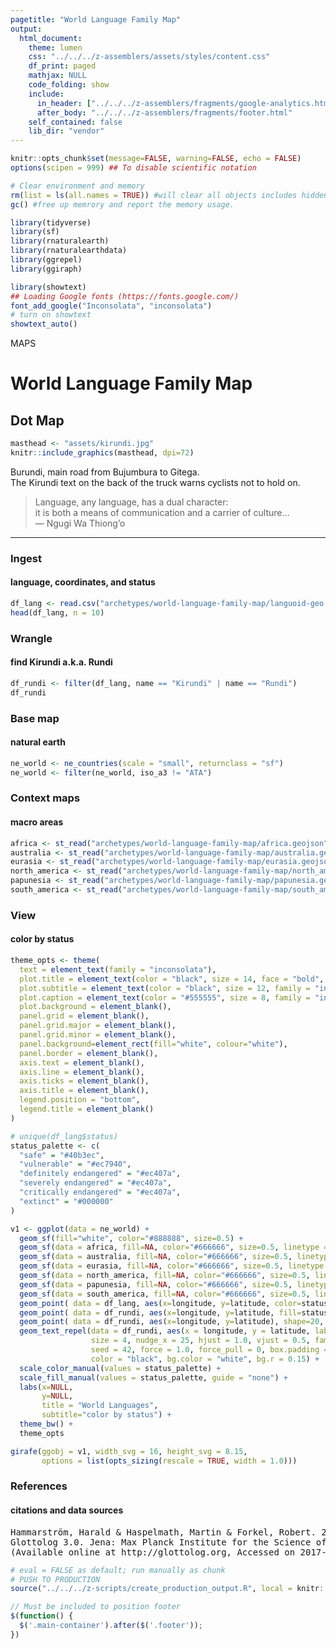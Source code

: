 ```yaml
---
pagetitle: "World Language Family Map"
output:
  html_document:
    theme: lumen
    css: "../../../z-assemblers/assets/styles/content.css"
    df_print: paged
    mathjax: NULL
    code_folding: show
    include:
      in_header: ["../../../z-assemblers/fragments/google-analytics.html", "../../../z-assemblers/fragments/header.html"]
      after_body: "../../../z-assemblers/fragments/footer.html"
    self_contained: false
    lib_dir: "vendor"
---
```


```r


knitr::opts_chunk$set(message=FALSE, warning=FALSE, echo = FALSE)
options(scipen = 999) ## To disable scientific notation

# Clear environment and memory
rm(list = ls(all.names = TRUE)) #will clear all objects includes hidden objects.
gc() #free up memrory and report the memory usage.

library(tidyverse)
library(sf)
library(rnaturalearth)
library(rnaturalearthdata)
library(ggrepel) 
library(ggiraph)

library(showtext)
## Loading Google fonts (https://fonts.google.com/)
font_add_google("Inconsolata", "inconsolata")
# turn on showtext
showtext_auto()

```

<div class="activity">
MAPS  
</div>

# World Language Family Map
## Dot Map


```r

masthead <- "assets/kirundi.jpg"
knitr::include_graphics(masthead, dpi=72)

```

<div class="figure-text">Burundi, main road from Bujumbura to Gitega.</br>The Kirundi text on the back of the truck warns cyclists not to hold on.</div>

> Language, any language, has a dual character:\
  it is both a means of communication and a carrier of culture...\
--- Ngugi Wa Thiong'o\

***


### Ingest
#### language, coordinates, and status


```r

df_lang <- read.csv("archetypes/world-language-family-map/languoid-geo.csv", header = TRUE, stringsAsFactors = FALSE, fileEncoding = "utf-8")
head(df_lang, n = 10)

```


### Wrangle
#### find Kirundi a.k.a. Rundi


```r

df_rundi <- filter(df_lang, name == "Kirundi" | name == "Rundi")
df_rundi

```




### Base map
#### natural earth


```r

ne_world <- ne_countries(scale = "small", returnclass = "sf")
ne_world <- filter(ne_world, iso_a3 != "ATA")

```


### Context maps
#### macro areas


```r

africa <- st_read("archetypes/world-language-family-map/africa.geojson")
australia <- st_read("archetypes/world-language-family-map/australia.geojson")
eurasia <- st_read("archetypes/world-language-family-map/eurasia.geojson")
north_america <- st_read("archetypes/world-language-family-map/north_america.geojson")
papunesia <- st_read("archetypes/world-language-family-map/papunesia.geojson")
south_america <- st_read("archetypes/world-language-family-map/south_america.geojson")

```


### View
#### color by status


```r

theme_opts <- theme(
  text = element_text(family = "inconsolata"), 
  plot.title = element_text(color = "black", size = 14, face = "bold", family = "inconsolata"),
  plot.subtitle = element_text(color = "black", size = 12, family = "inconsolata"),
  plot.caption = element_text(color = "#555555", size = 8, family = "inconsolata"),
  plot.background = element_blank(),
  panel.grid = element_blank(),
  panel.grid.major = element_blank(),
  panel.grid.minor = element_blank(),
  panel.background=element_rect(fill="white", colour="white"),
  panel.border = element_blank(),
  axis.text = element_blank(),
  axis.line = element_blank(),
  axis.ticks = element_blank(),
  axis.title = element_blank(),
  legend.position = "bottom",
  legend.title = element_blank()
)

# unique(df_lang$status)
status_palette <- c(
  "safe" = "#40b3ec",
  "vulnerable" = "#ec7940",
  "definitely endangered" = "#ec407a",
  "severely endangered" = "#ec407a",
  "critically endangered" = "#ec407a",
  "extinct" = "#000000"
)

v1 <- ggplot(data = ne_world) +
  geom_sf(fill="white", color="#888888", size=0.5) +
  geom_sf(data = africa, fill=NA, color="#666666", size=0.5, linetype = "dotdash") +
  geom_sf(data = australia, fill=NA, color="#666666", size=0.5, linetype = "dotdash") +
  geom_sf(data = eurasia, fill=NA, color="#666666", size=0.5, linetype = "dotdash") +
  geom_sf(data = north_america, fill=NA, color="#666666", size=0.5, linetype = "dotdash") +
  geom_sf(data = papunesia, fill=NA, color="#666666", size=0.5, linetype = "dotdash") +
  geom_sf(data = south_america, fill=NA, color="#666666", size=0.5, linetype = "dotdash") +
  geom_point( data = df_lang, aes(x=longitude, y=latitude, color=status), shape=21, size=1.5, fill = "white", alpha = 0.7) +
  geom_point( data = df_rundi, aes(x=longitude, y=latitude, fill=status), shape=21, size=8, color = "white", alpha = 0.7) +
  geom_point( data = df_rundi, aes(x=longitude, y=latitude), shape=20, size=5, color = "black", alpha = 1.0) +
  geom_text_repel(data = df_rundi, aes(x = longitude, y = latitude, label = name), 
                  size = 4, nudge_x = 25, hjust = 1.0, vjust = 0.5, family = "inconsolata", fontface = "bold",
                  seed = 42, force = 1.0, force_pull = 0, box.padding = 0.75, min.segment.length = 0, direction = "x", 
                  color = "black", bg.color = "white", bg.r = 0.15) +
  scale_color_manual(values = status_palette) +
  scale_fill_manual(values = status_palette, guide = "none") +
  labs(x=NULL,
       y=NULL,
       title = "World Languages", 
       subtitle="color by status") +
  theme_bw() +
  theme_opts

girafe(ggobj = v1, width_svg = 16, height_svg = 8.15,
       options = list(opts_sizing(rescale = TRUE, width = 1.0)))

```


### References
#### citations and data sources


<pre>
Hammarström, Harald & Haspelmath, Martin & Forkel, Robert. 2017.
Glottolog 3.0. Jena: Max Planck Institute for the Science of Human History.
(Available online at http://glottolog.org, Accessed on 2017-03-23.)
</pre>


```r

# eval = FALSE as default; run manually as chunk
# PUSH TO PRODUCTION
source("../../../z-scripts/create_production_output.R", local = knitr::knit_global())

```



```js

// Must be included to position footer
$(function() {
  $('.main-container').after($('.footer'));
})

```

